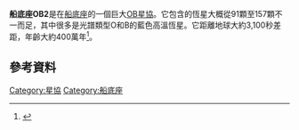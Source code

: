 '''船底座OB2'''是在[[船底座|船底座]]的一個巨大[[恆星運動學#星協|OB星協]]。它包含的恆星大概從91顆至157顆不一而足，其中很多是光譜類型O和B的藍色高溫恆星。它距離地球大約3,100秒差距，年齡大約400萬年<ref name="Garcia 1994">{{cite journal|last=Garcia|first=Beatriz|date=1994|title=A study of Carina OB2 association. 2: Analysis and discussion of the data|journal=Astrophysical Journal, Part 1|volume=436|issue=2|pages=705-19|doi=10.1086/174944 |bibcode=1994ApJ...436..705G}}</ref>。

== 參考資料 ==
{{Reflist}}

{{船底座恆星}}

[[Category:星協|Category:星協]]
[[Category:船底座|Category:船底座]]